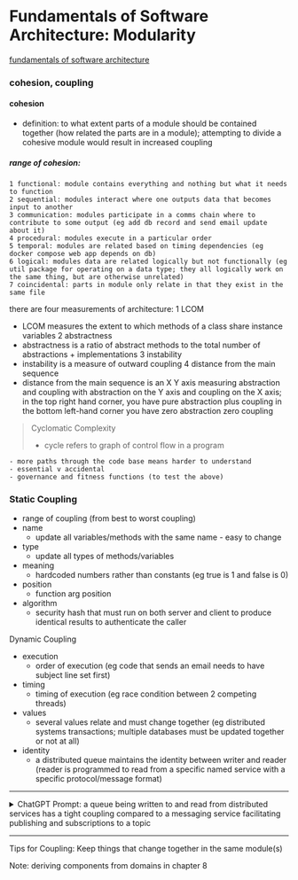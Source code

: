 # Fundamentals of Software Architecture: Modularity

[fundamentals of software architecture](https://fundamentalsofsoftwarearchitecture.com/)

### cohesion, coupling

#### cohesion

- definition: to what extent parts of a module should be contained together (how related the parts are in a module); attempting to divide a cohesive module would result in increased coupling

##### range of cohesion:

    1 functional: module contains everything and nothing but what it needs to function
    2 sequential: modules interact where one outputs data that becomes input to another
    3 communication: modules participate in a comms chain where to contribute to some output (eg add db record and send email update about it)
    4 procedural: modules execute in a particular order
    5 temporal: modules are related based on timing dependencies (eg docker compose web app depends on db)
    6 logical: modules data are related logically but not functionally (eg util package for operating on a data type; they all logically work on the same thing, but are otherwise unrelated)
    7 coincidental: parts in module only relate in that they exist in the same file

there are four measurements of architecture:
1 LCOM

- LCOM measures the extent to which methods of a class share instance variables
  2 abstractness
- abstractness is a ratio of abstract methods to the total number of abstractions + implementations
  3 instability
- instability is a measure of outward coupling
  4 distance from the main sequence
- distance from the main sequence is an X Y axis measuring abstraction and coupling with abstraction on the Y axis and coupling on the X axis; in the top right hand corner, you have pure abstraction plus coupling in the bottom left-hand corner you have zero abstraction zero coupling

> Cyclomatic Complexity
>
> - cycle refers to graph of control flow in a program

    - more paths through the code base means harder to understand
    - essential v accidental
    - governance and fitness functions (to test the above)

### Static Coupling

- range of coupling (from best to worst coupling)
- name
  - update all variables/methods with the same name - easy to change
- type
  - update all types of methods/variables
- meaning
  - hardcoded numbers rather than constants (eg true is 1 and false is 0)
- position
  - function arg position
- algorithm
  - security hash that must run on both server and client to produce identical results to authenticate the caller

Dynamic Coupling

- execution
  - order of execution (eg code that sends an email needs to have subject line set first)
- timing
  - timing of execution (eg race condition between 2 competing threads)
- values
  - several values relate and must change together (eg distributed systems transactions; multiple databases must be updated together or not at all)
- identity
  - a distributed queue maintains the identity between writer and reader (reader is programmed to read from a specific named service with a specific protocol/message format)

---

<details>
  <summary>ChatGPT Prompt: a queue being written to and read from distributed services has a tight coupling compared to a messaging service facilitating publishing and subscriptions to a topic</summary>

Answer: Yes, you're correct. A queue being directly written to and read from by distributed services often results in tighter coupling compared to using a messaging service that facilitates publishing and subscriptions to a topic. Here's why:

### Direct Queue Interaction

- **Tight Coupling:** When services directly interact with a queue, they often have explicit knowledge of the queue's existence, its name, and possibly its schema. This setup means that producers and consumers are closely tied to the specifics of the queue, leading to tight coupling. For instance, if a service posts messages to a queue, any consuming service must know the exact queue to listen to and understand the format of the messages it receives.
- **Dependency on Queue Mechanics:** Both the producing and consuming services must manage their connection and interaction with the queue, including error handling, message serialization/deserialization, and understanding the queue's delivery semantics (e.g., at-least-once, exactly-once).

### Messaging Service with Topics

- **Looser Coupling:** In a publish/subscribe model using topics, services don't directly interact with a queue. Instead, they publish messages to a topic or subscribe to a topic without needing to know about other services. This approach decouples producers from consumers—producers just emit messages to a topic, and consumers listen to the topic they are interested in without needing to know who the producers are.
- **Abstracted Interaction:** The messaging system abstracts the complexity of message distribution, allowing services to focus on their business logic rather than the intricacies of message passing. This setup facilitates easier changes and scalability, as adding or removing consumers or changing a message format can often be done without impacting other services.
- **Flexibility and Scalability:** With topics, it's easier to scale the system by adding more consumers or publishers. Since services are not tightly coupled, new services can be introduced to publish or consume messages without requiring changes to existing services.

### Example: Order Processing System

- **Direct Queue Interaction:** An `OrderService` directly puts an order into a `ProcessingQueue`, and an `InventoryService` reads from this queue. If the queue's structure or the message format changes, both services need to be updated. Additionally, if a new service like a `ShippingService` needs to process the same orders, it must also interact directly with the `ProcessingQueue`, increasing coupling and complexity.
- **Messaging Service with Topics:** The `OrderService` publishes orders to an `OrderTopic`. Both `InventoryService` and `ShippingService` subscribe to the `OrderTopic`. The `OrderService` doesn't need to know about the subscribers, and new subscribers can be added without affecting the publisher or other subscribers, leading to a more flexible and scalable architecture.

In summary, using a messaging service with the publish/subscribe model provides a more decoupled, scalable, and flexible architecture compared to direct interactions with a queue, facilitating easier maintenance and the ability to evolve parts of the system independently.

</details>

---

Tips for Coupling: Keep things that change together in the same module(s)

Note: deriving components from domains in chapter 8
